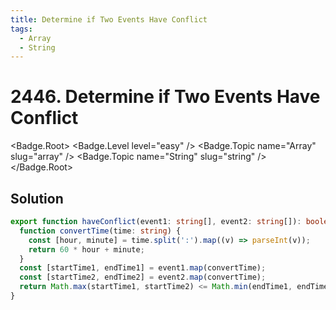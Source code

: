```yaml
---
title: Determine if Two Events Have Conflict
tags:
  - Array
  - String
---
```


# 2446. Determine if Two Events Have Conflict

<Badge.Root>
  <Badge.Level level="easy" />
  <Badge.Topic name="Array" slug="array" />
  <Badge.Topic name="String" slug="string" />
</Badge.Root>

## Solution

```typescript filename="solution.ts" copy
export function haveConflict(event1: string[], event2: string[]): boolean {
  function convertTime(time: string) {
    const [hour, minute] = time.split(':').map((v) => parseInt(v));
    return 60 * hour + minute;
  }
  const [startTime1, endTime1] = event1.map(convertTime);
  const [startTime2, endTime2] = event2.map(convertTime);
  return Math.max(startTime1, startTime2) <= Math.min(endTime1, endTime2);
}
```

<ProblemLink
  codingSite="leetcode"
  href="https://leetcode.com/problems/determine-if-two-events-have-conflict"
  title="Determine if Two Events Have Conflict"
/>
